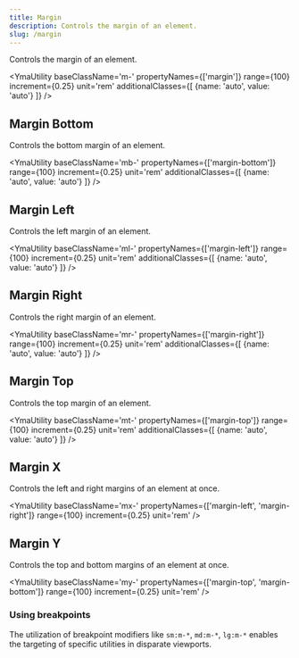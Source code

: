 ```yaml
---
title: Margin
description: Controls the margin of an element.
slug: /margin
---
```



Controls the margin of an element.

<YmaUtility 
  baseClassName='m-' 
  propertyNames={['margin']}
  range={100} 
  increment={0.25} 
  unit='rem' 
  additionalClasses={[
    {name: 'auto', value: 'auto'}
  ]} 
/>

## Margin Bottom

Controls the bottom margin of an element.

<YmaUtility 
  baseClassName='mb-' 
  propertyNames={['margin-bottom']} 
  range={100} 
  increment={0.25} 
  unit='rem' 
  additionalClasses={[
    {name: 'auto', value: 'auto'}
  ]} 
/>

## Margin Left

Controls the left margin of an element.

<YmaUtility 
  baseClassName='ml-' 
  propertyNames={['margin-left']} 
  range={100} 
  increment={0.25} 
  unit='rem' 
  additionalClasses={[
    {name: 'auto', value: 'auto'}
  ]} 
/>

## Margin Right

Controls the right margin of an element.

<YmaUtility 
  baseClassName='mr-' 
  propertyNames={['margin-right']} 
  range={100} 
  increment={0.25} 
  unit='rem' 
  additionalClasses={[
    {name: 'auto', value: 'auto'}
  ]} 
/>

## Margin Top

Controls the top margin of an element.

<YmaUtility 
  baseClassName='mt-' 
  propertyNames={['margin-top']} 
  range={100} 
  increment={0.25} 
  unit='rem' 
  additionalClasses={[
    {name: 'auto', value: 'auto'}
  ]} 
/>

## Margin X

Controls the left and right margins of an element at once.

<YmaUtility 
  baseClassName='mx-' 
  propertyNames={['margin-left', 'margin-right']}
  range={100} 
  increment={0.25} 
  unit='rem'
/>

## Margin Y

Controls the top and bottom margins of an element at once.

<YmaUtility 
  baseClassName='my-' 
  propertyNames={['margin-top', 'margin-bottom']} 
  range={100} 
  increment={0.25} 
  unit='rem'
/>

### Using breakpoints

The utilization of breakpoint modifiers like `sm:m-*`, `md:m-*`, `lg:m-*` enables the targeting of specific utilities in disparate viewports.